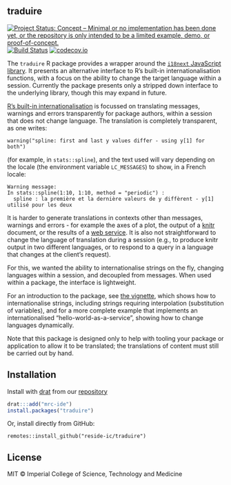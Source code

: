 ## traduire

<!-- badges: start -->
[![Project Status: Concept – Minimal or no implementation has been done yet, or the repository is only intended to be a limited example, demo, or proof-of-concept.](https://www.repostatus.org/badges/latest/concept.svg)](https://www.repostatus.org/#concept)
[![Build Status](https://travis-ci.com/reside-ic/traduire.svg?branch=master)](https://travis-ci.com/reside-ic/traduire)
[![codecov.io](https://codecov.io/github/reside-ic/traduire/coverage.svg?branch=master)](https://codecov.io/github/reside-ic/traduire?branch=master)
<!-- badges: end -->

The `traduire` R package provides a wrapper around the [`i18next` JavaScript library](https://www.i18next.com).  It presents an alternative interface to R's built-in internationalisation functions, with a focus on the ability to change the target language within a session.  Currently the package presents only a stripped down interface to the underlying library, though this may expand in future.

[R's built-in internationalisation](https://cran.r-project.org/doc/manuals/R-exts.html#Internationalization) is focussed on translating messages, warnings and errors transparently for package authors, within a session that does not change language.  The translation is completely transparent, as one writes:

```
warning("spline: first and last y values differ - using y[1] for both")
```

(for example, in `stats::spline`), and the text used will vary depending on the locale (the environment variable `LC_MESSAGES`) to show, in a French locale:

```
Warning message:
In stats::spline(1:10, 1:10, method = "periodic") :
  spline : la première et la dernière valeurs de y diffèrent - y[1] utilisé pour les deux
```

It is harder to generate translations in contexts other than messages, warnings and errors - for example the axes of a plot, the output of a [knitr](https://cran.r-project.org/package=knitr) document, or the results of a [web service](https://cran.r-project.org/package=plumber).  It is also not straightforward to change the language of translation during a session (e.g., to produce knitr output in two different languages, or to respond to a query in a language that changes at the client's request).

For this, we wanted the ability to internationalise strings on the fly, changing languages within a session, and decoupled from messages.  When used within a package, the interface is lightweight.

For an introduction to the package, see [the vignette](https://reside-ic.github.io/traduire/articles/traduire.html), which shows how to internationalise strings, including strings requiring interpolation (substitution of variables), and for a more complete example that implements an internationalised "hello-world-as-a-service", showing how to change languages dynamically.

Note that this package is designed only to help with tooling your package or application to allow it to be translated; the translations of content must still be carried out by hand.

## Installation

Install with [drat](https://cran.r-project.org/package=drat) from our [repository](https://mrc-ide.github.io/drat/)

```r
drat:::add("mrc-ide")
install.packages("traduire")
```

Or, install directly from GitHub:

```
remotes::install_github("reside-ic/traduire")
```

## License

MIT © Imperial College of Science, Technology and Medicine
